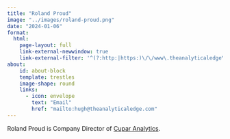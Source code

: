 ```yaml
---
title: "Roland Proud"
image: "../images/roland-proud.png"
date: "2024-01-06"
format:
  html:
    page-layout: full
    link-external-newwindow: true
    link-external-filter: '^(?:http:|https:)\/\/www\.theanalyticaledge\.com\/custom'
about:
    id: about-block
    template: trestles
    image-shape: round
    links:
      - icon: envelope
        text: "Email"
        href: "mailto:hugh@theanalyticaledge.com"
---
```


Roland Proud is Company Director of [Cupar Analytics](https://cuparanalytics.com/).
